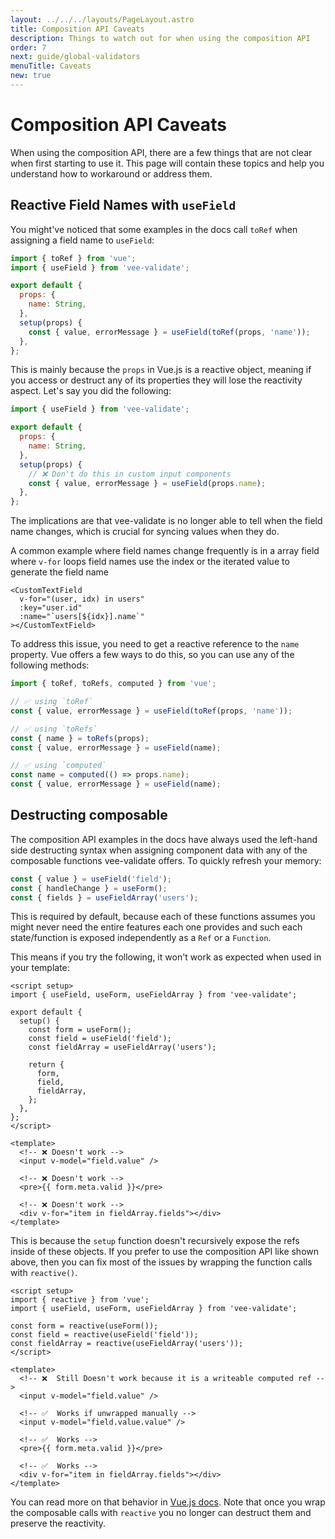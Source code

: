 ```yaml
---
layout: ../../../layouts/PageLayout.astro
title: Composition API Caveats
description: Things to watch out for when using the composition API
order: 7
next: guide/global-validators
menuTitle: Caveats
new: true
---
```


# Composition API Caveats

When using the composition API, there are a few things that are not clear when first starting to use it. This page will contain these topics and help you understand how to workaround or address them.

## Reactive Field Names with `useField`

You might've noticed that some examples in the docs call `toRef` when assigning a field name to `useField`:

```js
import { toRef } from 'vue';
import { useField } from 'vee-validate';

export default {
  props: {
    name: String,
  },
  setup(props) {
    const { value, errorMessage } = useField(toRef(props, 'name'));
  },
};
```

This is mainly because the `props` in Vue.js is a reactive object, meaning if you access or destruct any of its properties they will lose the reactivity aspect. Let's say you did the following:

```js
import { useField } from 'vee-validate';

export default {
  props: {
    name: String,
  },
  setup(props) {
    // ❌ Don't do this in custom input components
    const { value, errorMessage } = useField(props.name);
  },
};
```

The implications are that vee-validate is no longer able to tell when the field name changes, which is crucial for syncing values when they do.

A common example where field names change frequently is in a array field where `v-for` loops field names use the index or the iterated value to generate the field name

```vue{4}
<CustomTextField
  v-for="(user, idx) in users"
  :key="user.id"
  :name="`users[${idx}].name`"
></CustomTextField>
```

To address this issue, you need to get a reactive reference to the `name` property. Vue offers a few ways to do this, so you can use any of the following methods:

```js
import { toRef, toRefs, computed } from 'vue';

// ✅ using `toRef`
const { value, errorMessage } = useField(toRef(props, 'name'));

// ✅ using `toRefs`
const { name } = toRefs(props);
const { value, errorMessage } = useField(name);

// ✅ using `computed`
const name = computed(() => props.name);
const { value, errorMessage } = useField(name);
```

## Destructing composable

The composition API examples in the docs have always used the left-hand side destructing syntax when assigning component data with any of the composable functions vee-validate offers. To quickly refresh your memory:

```js
const { value } = useField('field');
const { handleChange } = useForm();
const { fields } = useFieldArray('users');
```

This is required by default, because each of these functions assumes you might never need the entire features each one provides and such each state/function is exposed independently as a `Ref` or a `Function`.

This means if you try the following, it won't work as expected when used in your template:

```vue
<script setup>
import { useField, useForm, useFieldArray } from 'vee-validate';

export default {
  setup() {
    const form = useForm();
    const field = useField('field');
    const fieldArray = useFieldArray('users');

    return {
      form,
      field,
      fieldArray,
    };
  },
};
</script>

<template>
  <!-- ❌ Doesn't work -->
  <input v-model="field.value" />

  <!-- ❌ Doesn't work -->
  <pre>{{ form.meta.valid }}</pre>

  <!-- ❌ Doesn't work -->
  <div v-for="item in fieldArray.fields"></div>
</template>
```

This is because the `setup` function doesn't recursively expose the refs inside of these objects. If you prefer to use the composition API like shown above, then you can fix most of the issues by wrapping the function calls with `reactive()`.

```vue
<script setup>
import { reactive } from 'vue';
import { useField, useForm, useFieldArray } from 'vee-validate';

const form = reactive(useForm());
const field = reactive(useField('field'));
const fieldArray = reactive(useFieldArray('users'));
</script>

<template>
  <!-- ❌  Still Doesn't work because it is a writeable computed ref -->
  <input v-model="field.value" />

  <!-- ✅  Works if unwrapped manually -->
  <input v-model="field.value.value" />

  <!-- ✅  Works -->
  <pre>{{ form.meta.valid }}</pre>

  <!-- ✅  Works -->
  <div v-for="item in fieldArray.fields"></div>
</template>
```

You can read more on that behavior in [Vue.js docs](https://vuejs.org/guide/reusability/composables.html#conventions-and-best-practices). Note that once you wrap the composable calls with `reactive` you no longer can destruct them and preserve the reactivity.
